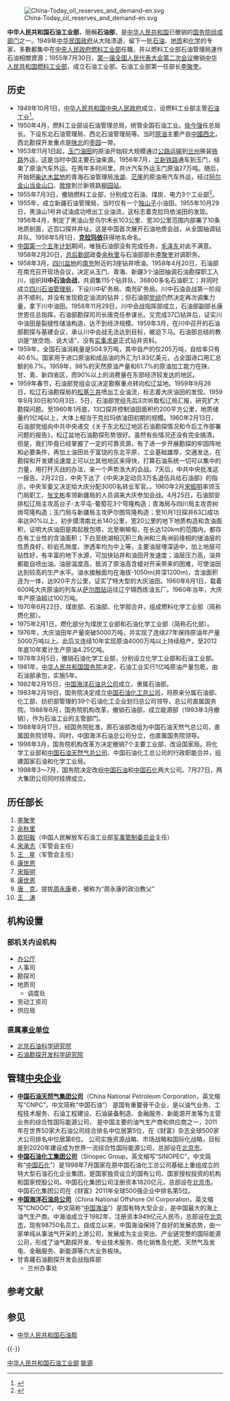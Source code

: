{{Infobox PRCG
|机构名称 = 中华人民共和国石油工业部
|标志1 = National Emblem of the People's Republic of China.svg
|标志1说明 = [[s:国务院关于国家行政机关和企业事业单位社会团体印章管理的规定|1999年规定]]：[[国务院组成部门|国务院组成部门]]的[[印章|印章]]，[[直径|直径]]5厘米，中央刊[[中华人民共和国国徽|国徽]]，由[[中华人民共和国国务院|国务院]]制发。
|上级机构 = [[中华人民共和国国务院|中华人民共和国国务院]]
|机构类型 = [[国务院组成部门|国务院组成部门]]
|行政级别 = 正部级
|地址1 = [[北京市|北京市]]六铺炕（现安德路甲67号）
|时期1 = 1949-1954
|机构1 = [[中央人民政府燃料工业部|中央人民政府燃料工业部]]石油管理总局
|时期2 = 1954-1955
|机构2 = [[中华人民共和国燃料工业部|中华人民共和国燃料工业部]]石油管理总局
|时期3 = 1955.7.3-1970.6.22
|机构3 = '''中华人民共和国石油工业部'''
|时期4 = 1970.6.22-1975.2.1
|机构4 = [[中华人民共和国燃料化学工业部|中华人民共和国燃料化学工业部]]
|时期5 = 1975.2.1-1978.3.5
|机构5 = [[中华人民共和国石油化学工业部|中华人民共和国石油化学工业部]]
|时期6 = 1978-1988
|机构6 = '''中华人民共和国石油工业部'''
|时期7 = 1988-1993
|机构7 = [[中华人民共和国能源部|中华人民共和国能源部]]（1993年撤销）
}}
[[File:China-Today_oil_reserves_and_demand-en.svg|thumb]]

'''中华人民共和国石油工业部'''，簡稱'''石油部'''，是[[中华人民共和国|中华人民共和国]]已撤销的[[国务院组成部门|国务院组成部门]]之一。1949年[[中华民国政府|中华民国政府]]从大陆溃退，留下一批[[石油|石油]]、[[地质|地质]]和[[化学|化学]]的专家，多數都集中在[[中央人民政府燃料工业部|中央人民政府燃料工业部]]任職，并以燃料工业部石油管理局運作石油相關資源；1955年7月30日，[[第一届全国人民代表大会第二次会议|第一届全国人民代表大会第二次会议]]撤销[[中华人民共和国燃料工业部|中华人民共和国燃料工业部]]，成立石油工业部。石油工业部第一任部长[[李聚奎|李聚奎]]。

== 历史==
*1949年10月1日，[[中华人民共和国中央人民政府|中华人民共和国中央人民政府]]成立，设燃料工业部主管[[石油工业|石油工业]]<ref>{{Cite book|title=共和国重大历史事件回顾 工业学大庆始末|last=宋连生著|first=|publisher=北京：九州出版社|year=2011年7月|isbn=978-7-5108-0970-5|location=|pages=18}}</ref>。
*1950年4月，燃料工业部设石油管理总局，统管全国石油工业。[[徐今强|徐今强]]任总局长。下设东北石油管理局、西北石油管理局等。当时[[原油|原油]]主要产自[[中國西北|中國西北]]，西北勘探开发重点是[[陕北|陕北]]的[[枣园|枣园]]一带。
*1953年11月1日起，[[玉门油田|玉门油田]]的原油开始较大规模通过[[公路运输|公路运输]]到[[兰州|兰州]]换装[[铁路|铁路]]外运，这是当时中国主要石油来源。1956年7月，[[兰新铁路|兰新铁路]]通车到玉门，结束了原油汽车外运。在两年多时间里，共计汽车外运玉门原油27万吨。随后，开始把[[柴达木盆地|柴达木盆地]]的青海石油管理局[[冷湖|冷湖]]、[[茫崖|茫崖]]的原油用汽车外运，经过[[阿尔金山|阿尔金山]][[当金山口|当金山口]]、[[敦煌|敦煌]]到兰新铁路[[柳园站|柳园站]]。
*1955年7月3日，撤销燃料工业部，分别成立石油、煤炭、电力3个工业部<ref>{{Cite book|title=历史的丰碑 中华人民共和国国史全鉴 4 经济卷|last=中共中央党校理论研究室编|first=|publisher=北京：中共中央文献出版社|year=2005年1月|isbn=7-5073-1612-2|location=|pages=15}}</ref>。
*1955年，成立新疆石油管理局，当时仅有一个[[独山子|独山子]]小油田。1955年10月29日，黑油山1号井试油成功喷出工业油流，这标志着克拉玛依油田的发现。1956年4月，制定了黑油山至乌尔禾长103公里、宽30公里范围内部署了10条地质剖面，近百口探井井址。这是中国首次展开石油地质会战，从全国抽调钻井队。1956年5月1日，'''[[克拉玛依|克拉玛依]]'''获得地名命名。
*[[第一个五年计划_(中国)|中国第一个五年计划]]期间，唯独石油部没有完成任务，[[毛泽东|毛泽东]]对此不满意。1958年2月20日，[[总后勤部|总后勤部]]政委[[余秋里|余秋里]]与石油部部长[[李聚奎|李聚奎]]对调职务。
*1958年3月，[[四川盆地|四川盆地]]的[[南充|南充]]附近的3座钻井喷油。1958年4月20日，石油部在南充召开现场会议，决定从玉门、青海、新疆3个油田抽调石油勘探职工入川，组织'''川中石油会战'''，共调集115个钻井队、36800多名石油职工；并同时成立[[四川石油管理局|四川石油管理局]]，下设川中矿务局、南充矿务局。川中石油会战第一阶段并不顺利，并没有发现稳定油流的钻井；但石油部[[党组|党组]]仍然决定再次调集力量，拿下川中油田。1958年11月29日，川中会战指挥部成立，石油部副部长康世恩任总指挥，石油部勘探司司长唐克任参谋长。又完成37口钻井后，证实川中油田是裂缝性储油构造，达不到经济规模。1959年3月，在川中召开的石油部勘探与基建会议，承认川中会战无法达到目标，被迫下马。石油部总结的教训是“放空炮、说大话”，没有[[实事求是|实事求是]]正式钻井资料。
*1959年，全国石油消耗量是504.9万吨，其中自产的仅205万吨，自给率只有40.6%。国家用于进口原油和成品油的外汇为1.83亿美元，占全国进口用汇总额的6.7%。1959年，98%的天然原油产量和61.7%的原油加工能力在陕、甘、青、新四省区，而90%以上的消费量在东部经济较发达的地区。
*1959年春节，石油部党组会议决定勘察重点转向松辽盆地。1959年9月26日，松辽石油勘探局的[[松基三井|松基三井]]喷出工业油流，标志着大庆油田的发现。1959年9月30日和10月3日、5日，石油部党组先后3次听取松辽局汇报，研究扩大勘探问题。至1960年1月底，13口探井控制油田面积约200平方公里，地质储量约1亿吨以上，大体上相当于克拉玛依油田初期的规模。1960年2月13日，石油部党组向中共中央递交《关于东北松辽地区石油勘探情况和今后工作部署问题的报告》，松辽盆地石油勘探形势很好。虽然有些情况还没有完全搞清，但是，我们毕竟已经掌握了一定的可靠资源，有了进一步开展勘探的牢固阵地和必要条件，再加上油田处于富饶的东北平原，工业基础雄厚，交通发达，在勘探和开发建设速度上可以比其他地区来得快，打算石油系统一切可以集中的力量，用打歼灭战的办法，来一个声势浩大的会战。7天后，中共中央批准这一报告。2月22日，中央下达了《中央决定动员3万名退伍兵给石油部》的指示，中央军委又决定给大庆分配3000名转业军官。。1960年2月[[宋振明|宋振明]]率领玉门局职工、[[张文彬_(副部长)|张文彬]]率领新疆局的人员调来大庆参加会战。4月25日，石油部安排松辽局主攻高台子-太平屯-葡萄花3个穹隆构造；青海局与四川局主攻杏树岗穹隆构造；玉门局与新疆局主攻萨尔图穹隆构造；至10月1日探井63口成功率达90%以上，初步摸清南北长140公里，宽20公里的地下地质构造和含油面积，证明大庆油田是南起敖包塔，北至喇嘛甸，在长达120km的范围内，都存在有工业性的含油面积；下白垩统湖相沉积三角洲和三角洲前缘相的储油层的性质良好，砂岩孔隙度、渗透率均为中上等，主要油层埋深适中，加上地层可钻性好，有丰富的地下水源，可加快钻井和油田开发速度；油层压力高，油井都能自喷出油。油层温度高，抵消了原油高含蜡对开采带来的困难，可使油田达到较高的生产水平。油水接触面均在海拔-1050m(井深1200m)，含油面积连为一体，达920平方公里，证实了特大型的大庆油田。1960年6月1日，载着600吨大庆原油的列车从[[萨尔图站|萨尔图站]]运往辽宁锦西炼油五厂。1960年当年，大庆年产原油超过100万吨。
*1970年6月22日，煤炭部、石油部、化学部合并，组成燃料化学工业部（简称燃化部）。
*1975年2月1日，燃化部分为煤炭工业部和石油化学工业部（简称石化部）。
*1976年，大庆油田年产量突破5000万吨，并实现了连续27年保持原油年产量5000万吨以上。此后又连续10年实现原油4000万吨以上持续稳产，至2012年底10年累计生产原油4.25亿吨。 
*1978年3月5日，撤销石油化学工业部，分别设立化学工业部和石油工业部。
*1981年，[[中华人民共和国国务院|中华人民共和国国务院]]决定，石油工业实行1亿吨原油产量包乾，由石油部承包，实施5年。
*1982年2月15日，[[中国海洋石油总公司|中国海洋石油总公司]]成立，隶属石油部。
*1983年2月19日，国务院决定成立[[中国石油化工总公司|中国石油化工总公司]]，将原来分属石油部、化工部、纺织部管理的39个石油化工企业划归总公司领导，总公司直属国务院。1988年6月，国务院机构改革，撤销石油部，成立能源部（1993年3月撤销），作为石油工业的主管部门。
*1988年9月17日，经国务院批准，原石油部改组为中国石油天然气总公司，直属国务院领导。同时，中国海洋石油总公司分立，也直属国务院领导。
*1998年3月，国务院机构改革方决定撤销7个主要工业部，改设国家局。将化学工业部和[[中国石油天然气总公司|中国石油天然气总公司]]、中国石油化工总公司的行政职能合并，组建国家石油和化学工业局。
*1998年3～7月，国务院决定改组[[中国石油天然气集团|中国石油]]和[[中国石化|中国石化]]两大公司。7月27日，两大集团公司同时挂牌成立。

== 历任部长 ==
# [[李聚奎|李聚奎]]
# [[余秋里|余秋里]]
# [[欧阳毅|欧阳毅]]（中国人民解放军石油工业部[[军事管制委员会|军事管制委员会]]主任）
# [[宋承志|宋承志]]（军管会主任）
# [[王星|王　星]]（军管会主任）
# [[康世恩|康世恩]]
# [[宋振明|宋振明]]
# [[康世恩|康世恩]]
# [[唐克|唐　克]]，提拔[[周永康|周永康]]者，被称为“周永康的政治教父”
# [[王涛_(1931年)|王　涛]]

== 机构设置 ==
=== 部机关内设机构 ===
* [[办公厅|办公厅]]
* 人事司
* 勘探司
* 地质司
** 调度处
* 劳动工资司
* 供应局

=== 直属[[事业单位|事业单位]] ===
* [[北京石油科学研究院|北京石油科学研究院]]
* [[石油勘探开发科学研究院|石油勘探开发科学研究院]]

== 管辖[[中央企业|中央企业]] ==
* '''[[中国石油天然气集团公司|中国石油天然气集团公司]]'''（China National Petroleum Corporation，英文缩写“CNPC”，中文简称“中国石油”） 是国有重要骨干企业，是以油气业务、工程技术服务、石油工程建设、石油装备制造、金融服务、新能源开发等为主营业务的综合性国际能源公司， 是中国主要的油气生产商和供应商之一，2011年在世界50家大石油公司综合排名中位居第5位，在《财富》杂志全球500家大公司排名中位居第6位。 公司实施资源战略、市场战略和国际化战略，目标是到2020年建设成为世界一流综合性国际能源公司，总部设在[[北京市|北京市]]。 
* '''[[中国石油化工集团公司|中国石油化工集团公司]]'''（Sinopec Group，英文缩写“SINOPEC”，中文简称“[[中国石化|中国石化]]”）是1998年7月国家在原中国石油化工总公司基础上重组成立的特大型石油石化企业集团，是国家独资设立的国有公司、国家授权投资的机构和国家控股公司。中国石化集团公司注册资本1820亿元，总部设在[[北京市|北京市]]。 中国石化集团公司在《财富》2011年全球500强企业中排名第5位。
* '''[[中国海洋石油总公司|中国海洋石油总公司]]'''（China National Offshore Oil Corporation，英文缩写“CNOOC”，中文简称“[[中国海油|中国海油]]”）是国有特大型企业，是中国最大的海上油气生产商。中海油成立于1982年，注册资本949亿元人民币，总部设在[[北京市|北京市]]，现有98750名员工。自成立以来，中国海油保持了良好的发展态势，由一家单纯从事油气开采的上游公司，发展成为主业突出、产业链完整的国际能源公司，形成了油气勘探开发、专业技术服务、炼化销售及化肥、天然气及发电、金融服务、新能源等六大业务板块。
*甘青藏石油勘探开发会战指挥部
**兰州办事处

==参考文献==
{{Reflist}}

== 参见 ==
{{Portal|中华人民共和国|能源}}
* [[石油帮#中国大陆|中华人民共和国石油帮]]

{{-}}
{{1955年中华人民共和国国务院}}
{{1956年中华人民共和国国务院}}
{{1957年中华人民共和国国务院}}
{{国务院/1|组成部门}}
{{国务院/2|组成部门}}
{{国务院/5|组成部门}}
{{国务院/6|组成部门}}

[[Category:中华人民共和国石油工业部|]]
[[Category:国务院已撤销各部|能源]]